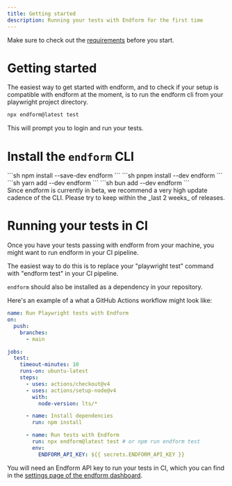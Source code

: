 ```yaml
---
title: Getting started
description: Running your tests with Endform for the first time
---
```



Make sure to check out the [requirements](/docs/reference/requirements) before you start.

# Getting started

The easiest way to get started with endform, and to check if your setup is compatible with endform at the moment, is to run the endform cli from your playwright project directory.

```sh
npx endform@latest test
```

This will prompt you to login and run your tests.


# Install the `endform` CLI

<Tabs syncKey="pkg">
   <TabItem label="npm">
   ```sh
   npm install --save-dev endform
   ```
   </TabItem>
   <TabItem label="pnpm">
   ```sh
   pnpm install --dev endform
   ```
   </TabItem>
   <TabItem label="Yarn">
   ```sh
   yarn add --dev endform
   ```
   </TabItem>
   <TabItem label="Bun">
   ```sh
   bun add --dev endform
   ```
   </TabItem>
</Tabs>

<Aside>
Since endform is currently in beta, we recommend a very high update cadence of the CLI. Please try to keep within the _last 2 weeks_ of releases.
</Aside>


# Running your tests in CI

Once you have your tests passing with endform from your machine, you might want to run endform in your CI pipeline.

The easiest way to do this is to replace your "playwright test" command with "endform test" in your CI pipeline.

`endform` should also be installed as a dependency in your repository.

Here's an example of a what a GitHub Actions workflow might look like:

```yml
name: Run Playwright tests with Endform
on:
  push:
    branches:
      - main

jobs:
  test:
    timeout-minutes: 10
    runs-on: ubuntu-latest
    steps:
      - uses: actions/checkout@v4
      - uses: actions/setup-node@v4
        with:
          node-version: lts/*

      - name: Install dependencies
        run: npm install

      - name: Run tests with Endform
        run: npx endform@latest test # or npm run endform test
        env:
          ENDFORM_API_KEY: ${{ secrets.ENDFORM_API_KEY }}
```

You will need an Endform API key to run your tests in CI, which you can find in the [settings page of the endform dashboard](https://endform.dev/app/org-routes/settings).